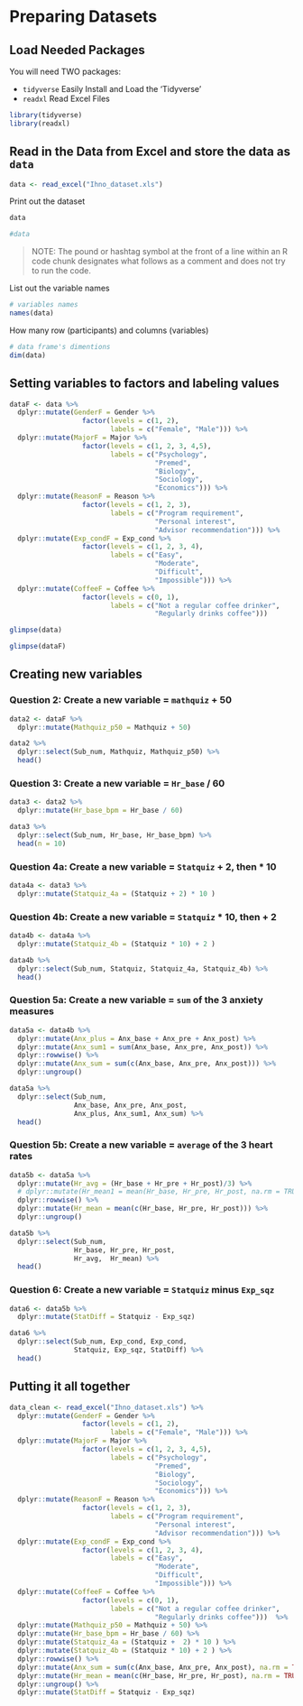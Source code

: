 # Preparing Datasets 


## Load Needed Packages

You will need TWO packages:

* `tidyverse` Easily Install and Load the 'Tidyverse'
* `readxl` Read Excel Files

```r
library(tidyverse)
library(readxl)
```

## Read in the Data from Excel and store the data as `data`


```r
data <- read_excel("Ihno_dataset.xls")
```


Print out the dataset

```r
data
```


```r
#data
```

> NOTE: The pound or hashtag symbol at the front of a line within an R code chunk designates what follows as a comment and does not try to run the code.


List out the variable names

```r
# variables names
names(data)
```

How many row (participants) and columns (variables)

```r
# data frame's dimentions
dim(data)
```




## Setting variables to factors and labeling values


```r
dataF <- data %>% 
  dplyr::mutate(GenderF = Gender %>% 
                  factor(levels = c(1, 2),
                         labels = c("Female", "Male"))) %>% 
  dplyr::mutate(MajorF = Major %>% 
                  factor(levels = c(1, 2, 3, 4,5),
                         labels = c("Psychology",
                                    "Premed",
                                    "Biology",
                                    "Sociology",
                                    "Economics"))) %>% 
  dplyr::mutate(ReasonF = Reason %>% 
                  factor(levels = c(1, 2, 3),
                         labels = c("Program requirement",
                                    "Personal interest",
                                    "Advisor recommendation"))) %>% 
  dplyr::mutate(Exp_condF = Exp_cond %>% 
                  factor(levels = c(1, 2, 3, 4),
                         labels = c("Easy",
                                    "Moderate",
                                    "Difficult",
                                    "Impossible"))) %>% 
  dplyr::mutate(CoffeeF = Coffee %>% 
                  factor(levels = c(0, 1),
                         labels = c("Not a regular coffee drinker",
                                    "Regularly drinks coffee"))) 
```

```r
glimpse(data)
```

```r
glimpse(dataF)
```

## Creating new variables

### Question 2: Create a new variable = `mathquiz` + 50


```r
data2 <- dataF %>% 
  dplyr::mutate(Mathquiz_p50 = Mathquiz + 50) 
```


```r
data2 %>% 
  dplyr::select(Sub_num, Mathquiz, Mathquiz_p50) %>% 
  head()
```



### Question 3: Create a new variable = `Hr_base` / 60

```r
data3 <- data2 %>% 
  dplyr::mutate(Hr_base_bpm = Hr_base / 60) 
```


```r
data3 %>% 
  dplyr::select(Sub_num, Hr_base, Hr_base_bpm) %>% 
  head(n = 10)
```


### Question 4a: Create a new variable  = `Statquiz` + 2, then * 10


```r
data4a <- data3 %>% 
  dplyr::mutate(Statquiz_4a = (Statquiz + 2) * 10 )
```


### Question 4b: Create a new variable  = `Statquiz` * 10, then + 2

```r
data4b <- data4a %>% 
  dplyr::mutate(Statquiz_4b = (Statquiz * 10) + 2 )
```

```r
data4b %>% 
  dplyr::select(Sub_num, Statquiz, Statquiz_4a, Statquiz_4b) %>% 
  head()
```



### Question 5a: Create a new variable = `sum` of the 3 anxiety measures 


```r
data5a <- data4b %>% 
  dplyr::mutate(Anx_plus = Anx_base + Anx_pre + Anx_post) %>%
  dplyr::mutate(Anx_sum1 = sum(Anx_base, Anx_pre, Anx_post)) %>%
  dplyr::rowwise() %>% 
  dplyr::mutate(Anx_sum = sum(c(Anx_base, Anx_pre, Anx_post))) %>% 
  dplyr::ungroup()
```



```r
data5a %>% 
  dplyr::select(Sub_num, 
                Anx_base, Anx_pre, Anx_post, 
                Anx_plus, Anx_sum1, Anx_sum) %>% 
  head()
```

\clearpage

### Question 5b: Create a new variable = `average` of the 3 heart rates 


```r
data5b <- data5a %>% 
  dplyr::mutate(Hr_avg = (Hr_base + Hr_pre + Hr_post)/3) %>%
  # dplyr::mutate(Hr_mean1 = mean(Hr_base, Hr_pre, Hr_post, na.rm = TRUE)) %>%
  dplyr::rowwise() %>% 
  dplyr::mutate(Hr_mean = mean(c(Hr_base, Hr_pre, Hr_post))) %>% 
  dplyr::ungroup()
```


```r
data5b %>% 
  dplyr::select(Sub_num, 
                Hr_base, Hr_pre, Hr_post, 
                Hr_avg,  Hr_mean) %>% 
  head()
```

\clearpage

### Question 6: Create a new variable = `Statquiz` minus `Exp_sqz`

```r
data6 <- data5b %>% 
  dplyr::mutate(StatDiff = Statquiz - Exp_sqz)
```

```r
data6 %>% 
  dplyr::select(Sub_num, Exp_cond, Exp_cond,
                Statquiz, Exp_sqz, StatDiff) %>% 
  head()
```

\clearpage

## Putting it all together

```r
data_clean <- read_excel("Ihno_dataset.xls") %>% 
  dplyr::mutate(GenderF = Gender %>% 
                  factor(levels = c(1, 2),
                         labels = c("Female", "Male"))) %>% 
  dplyr::mutate(MajorF = Major %>% 
                  factor(levels = c(1, 2, 3, 4,5),
                         labels = c("Psychology",
                                    "Premed",
                                    "Biology",
                                    "Sociology",
                                    "Economics"))) %>% 
  dplyr::mutate(ReasonF = Reason %>% 
                  factor(levels = c(1, 2, 3),
                         labels = c("Program requirement",
                                    "Personal interest",
                                    "Advisor recommendation"))) %>% 
  dplyr::mutate(Exp_condF = Exp_cond %>% 
                  factor(levels = c(1, 2, 3, 4),
                         labels = c("Easy",
                                    "Moderate",
                                    "Difficult",
                                    "Impossible"))) %>% 
  dplyr::mutate(CoffeeF = Coffee %>% 
                  factor(levels = c(0, 1),
                         labels = c("Not a regular coffee drinker",
                                    "Regularly drinks coffee")))  %>% 
  dplyr::mutate(Mathquiz_p50 = Mathquiz + 50) %>% 
  dplyr::mutate(Hr_base_bpm = Hr_base / 60) %>% 
  dplyr::mutate(Statquiz_4a = (Statquiz +  2) * 10 ) %>% 
  dplyr::mutate(Statquiz_4b = (Statquiz * 10) + 2 ) %>%
  dplyr::rowwise() %>% 
  dplyr::mutate(Anx_sum = sum(c(Anx_base, Anx_pre, Anx_post), na.rm = TRUE)) %>% 
  dplyr::mutate(Hr_mean = mean(c(Hr_base, Hr_pre, Hr_post), na.rm = TRUE)) %>%  
  dplyr::ungroup() %>% 
  dplyr::mutate(StatDiff = Statquiz - Exp_sqz)
```



